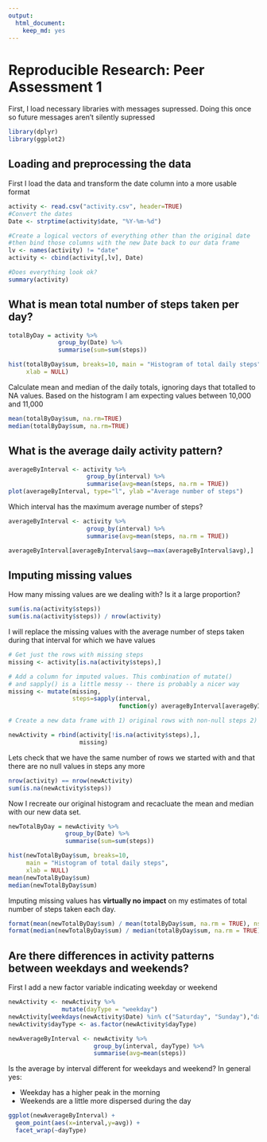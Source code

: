 ---
output:
  html_document:
    keep_md: yes
---
# Reproducible Research: Peer Assessment 1
First, I load necessary libraries with messages supressed.  Doing this once so future messages aren't silently supressed
```{r, message=FALSE}
library(dplyr)
library(ggplot2)
```

## Loading and preprocessing the data

First I load the data and transform the date column into a more usable format

```{r}
activity <- read.csv("activity.csv", header=TRUE)
#Convert the dates
Date <- strptime(activity$date, "%Y-%m-%d")

#Create a logical vectors of everything other than the original date
#then bind those columns with the new Date back to our data frame
lv <- names(activity) != "date"
activity <- cbind(activity[,lv], Date)

#Does everything look ok?
summary(activity)
```

## What is mean total number of steps taken per day?
```{r}
totalByDay = activity %>%
              group_by(Date) %>%
              summarise(sum=sum(steps))

hist(totalByDay$sum, breaks=10, main = "Histogram of total daily steps",
     xlab = NULL)
```

Calculate mean and median of the daily totals, ignoring days that totalled to NA values. Based on the histogram I am expecting values between 10,000 and 11,000

```{r}
mean(totalByDay$sum, na.rm=TRUE)
median(totalByDay$sum, na.rm=TRUE)
```

## What is the average daily activity pattern?

```{r}
averageByInterval <- activity %>%
                      group_by(interval) %>%
                      summarise(avg=mean(steps, na.rm = TRUE))
plot(averageByInterval, type="l", ylab ="Average number of steps")
```

Which interval has the maximum average number of steps?
```{r}
averageByInterval <- activity %>%
                      group_by(interval) %>%
                      summarise(avg=mean(steps, na.rm = TRUE))

averageByInterval[averageByInterval$avg==max(averageByInterval$avg),]
```

## Imputing missing values
How many missing values are we dealing with?  Is it a large proportion?
```{r}
sum(is.na(activity$steps))
sum(is.na(activity$steps)) / nrow(activity)
```
I will replace the missing values with the average number of steps taken during that interval for which we have values

```{r}
# Get just the rows with missing steps
missing <- activity[is.na(activity$steps),]

# Add a column for imputed values. This combination of mutate()
# and sapply() is a little messy -- there is probably a nicer way
missing <- mutate(missing, 
                  steps=sapply(interval, 
                               function(y) averageByInterval[averageByInterval$interval == y,]$avg))

# Create a new data frame with 1) original rows with non-null steps 2) newly created data points

newActivity = rbind(activity[!is.na(activity$steps),],
                    missing)
```
Lets check that we have the same number of rows we started with and that there are no null values in steps any more
```{r}
nrow(activity) == nrow(newActivity)
sum(is.na(newActivity$steps))
```

Now I recreate our original histogram and recacluate the mean and median with our new data set.
```{r}
newTotalByDay = newActivity %>%
                group_by(Date) %>%
                summarise(sum=sum(steps))

hist(newTotalByDay$sum, breaks=10, 
     main = "Histogram of total daily steps",
     xlab = NULL)
mean(newTotalByDay$sum)
median(newTotalByDay$sum)
```
Imputing missing values has **virtually no impact** on my estimates of total number of steps taken each day.
```{r}
format(mean(newTotalByDay$sum) / mean(totalByDay$sum, na.rm = TRUE), nsmall=5)
format(median(newTotalByDay$sum) / median(totalByDay$sum, na.rm = TRUE),nsmall=5)
```
## Are there differences in activity patterns between weekdays and weekends?
First I add a new factor variable indicating weekday or weekend
```{r}
newActivity <- newActivity %>%
               mutate(dayType = "weekday")
newActivity[weekdays(newActivity$Date) %in% c("Saturday", "Sunday"),"dayType"] <- "weekend"
newActivity$dayType <- as.factor(newActivity$dayType)

newAverageByInterval <- newActivity %>%
                        group_by(interval, dayType) %>%
                        summarise(avg=mean(steps))

```
Is the average by interval different for weekdays and weekend?  In general yes:  
  
- Weekday has a higher peak in the morning  
- Weekends are a little more dispersed during the day
```{r}
ggplot(newAverageByInterval) + 
  geom_point(aes(x=interval,y=avg)) + 
  facet_wrap(~dayType)
```